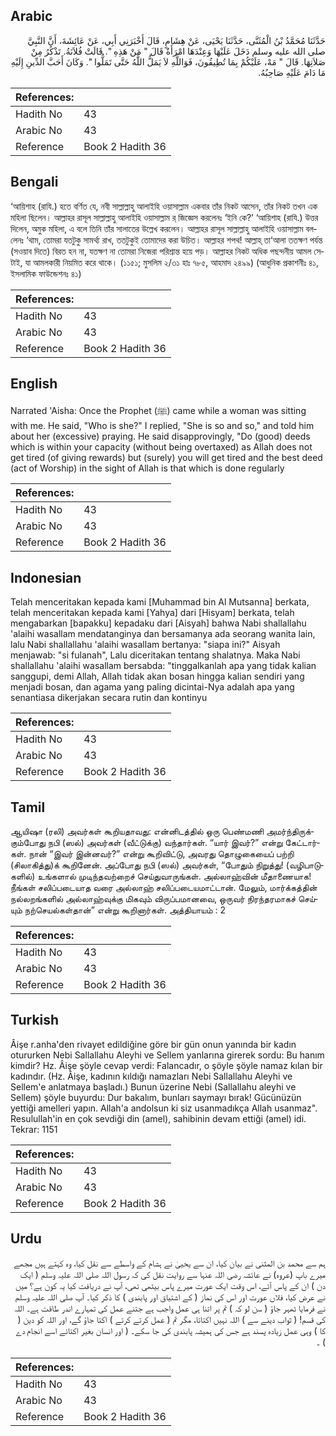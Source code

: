 ## Arabic


<div dir="rtl" lang="ar" style={{fontSize:'larger',backgroundColor:'#f8f9fa',padding:20}}>
حَدَّثَنَا مُحَمَّدُ بْنُ الْمُثَنَّى، حَدَّثَنَا يَحْيَى، عَنْ هِشَامٍ، قَالَ أَخْبَرَنِي أَبِي، عَنْ عَائِشَةَ، أَنَّ النَّبِيَّ صلى الله عليه وسلم دَخَلَ عَلَيْهَا وَعِنْدَهَا امْرَأَةٌ قَالَ ‏"‏ مَنْ هَذِهِ ‏"‏‏.‏ قَالَتْ فُلاَنَةُ‏.‏ تَذْكُرُ مِنْ صَلاَتِهَا‏.‏ قَالَ ‏"‏ مَهْ، عَلَيْكُمْ بِمَا تُطِيقُونَ، فَوَاللَّهِ لاَ يَمَلُّ اللَّهُ حَتَّى تَمَلُّوا ‏"‏‏.‏ وَكَانَ أَحَبَّ الدِّينِ إِلَيْهِ مَا دَامَ عَلَيْهِ صَاحِبُهُ‏.‏
</div>
<div style={{backgroundColor:'#f8f9fa',padding:20, marginBottom: 10}}><table> <thead> <tr> <th>References:</th> <th></th> </tr> </thead> <tbody><tr><td>Hadith No</td><td>43</td></tr><tr><td>Arabic No</td><td>43</td></tr><tr><td>Reference</td><td>Book 2 Hadith 36</td></tr></tbody></table></div>

## Bengali


<div dir="ltr" lang="bn" style={{fontSize:'larger',backgroundColor:'#f8f9fa',padding:20}}>
‘আয়িশাহ (রাযি.) হতে বর্ণিত যে, নবী সাল্লাল্লাহু আলাইহি ওয়াসাল্লাম একবার তাঁর নিকট আসেন, তাঁর নিকট তখন এক মহিলা ছিলেন। আল্লাহর রাসূল সাল্লাল্লাহু আলাইহি ওয়াসাল্লাম র্ জিজ্ঞেস করলেনঃ ‘ইনি কে?’ ‘আয়িশাহ (রাযি.) উত্তর দিলেন, অমুক মহিলা, এ বলে তিনি তাঁর সালাতের উল্লেখ করলেন। আল্লাহর রাসূল সাল্লাল্লাহু আলাইহি ওয়াসাল্লাম বললেনঃ ‘থাম, তোমরা যতটুকু সামর্থ্য রাখ, ততটুকুই তোমাদের করা উচিত। আল্লাহর শপথ! আল্লাহ্ তা‘আলা ততক্ষণ পর্যন্ত (সওয়াব দিতে) বিরত হন না, যতক্ষণ না তোমরা নিজেরা পরিশ্রান্ত হয়ে পড়। আল্লাহর নিকট অধিক পছন্দনীয় আমল সেটাই, যা আমলকারী নিয়মিত করে থাকে। (১১৫১; মুসলিম ২/৩১ হাঃ ৭৮৫, আহমাদ ২৪৯৯) (আধুনিক প্রকাশনীঃ ৪১, ইসলামিক ফাউন্ডেশনঃ ৪১)
</div>
<div style={{backgroundColor:'#f8f9fa',padding:20, marginBottom: 10}}><table> <thead> <tr> <th>References:</th> <th></th> </tr> </thead> <tbody><tr><td>Hadith No</td><td>43</td></tr><tr><td>Arabic No</td><td>43</td></tr><tr><td>Reference</td><td>Book 2 Hadith 36</td></tr></tbody></table></div>

## English


<div dir="ltr" lang="en" style={{fontSize:'larger',backgroundColor:'#f8f9fa',padding:20}}>
Narrated 'Aisha: Once the Prophet (ﷺ) came while a woman was sitting with me. He said, "Who is she?" I replied, "She is so and so," and told him about her (excessive) praying. He said disapprovingly, "Do (good) deeds which is within your capacity (without being overtaxed) as Allah does not get tired (of giving rewards) but (surely) you will get tired and the best deed (act of Worship) in the sight of Allah is that which is done regularly
</div>
<div style={{backgroundColor:'#f8f9fa',padding:20, marginBottom: 10}}><table> <thead> <tr> <th>References:</th> <th></th> </tr> </thead> <tbody><tr><td>Hadith No</td><td>43</td></tr><tr><td>Arabic No</td><td>43</td></tr><tr><td>Reference</td><td>Book 2 Hadith 36</td></tr></tbody></table></div>

## Indonesian


<div dir="ltr" lang="id" style={{fontSize:'larger',backgroundColor:'#f8f9fa',padding:20}}>
Telah menceritakan kepada kami [Muhammad bin Al Mutsanna] berkata, telah menceritakan kepada kami [Yahya] dari [Hisyam] berkata, telah mengabarkan [bapakku] kepadaku dari [Aisyah] bahwa Nabi shallallahu 'alaihi wasallam mendatanginya dan bersamanya ada seorang wanita lain, lalu Nabi shallallahu 'alaihi wasallam bertanya: "siapa ini?" Aisyah menjawab: "si fulanah", Lalu diceritakan tentang shalatnya. Maka Nabi shallallahu 'alaihi wasallam bersabda: "tinggalkanlah apa yang tidak kalian sanggupi, demi Allah, Allah tidak akan bosan hingga kalian sendiri yang menjadi bosan, dan agama yang paling dicintai-Nya adalah apa yang senantiasa dikerjakan secara rutin dan kontinyu
</div>
<div style={{backgroundColor:'#f8f9fa',padding:20, marginBottom: 10}}><table> <thead> <tr> <th>References:</th> <th></th> </tr> </thead> <tbody><tr><td>Hadith No</td><td>43</td></tr><tr><td>Arabic No</td><td>43</td></tr><tr><td>Reference</td><td>Book 2 Hadith 36</td></tr></tbody></table></div>

## Tamil


<div dir="ltr" lang="ta" style={{fontSize:'larger',backgroundColor:'#f8f9fa',padding:20}}>
ஆயிஷா (ரலி) அவர்கள் கூறியதாவது: என்னிடத்தில் ஒரு பெண்மணி அமர்ந்திருக்கும்போது நபி (ஸல்) அவர்கள் (வீட்டுக்கு) வந்தார்கள். “யார் இவர்?” என்று கேட்டார்கள். நான் “இவர் இன்னவர்?” என்று கூறிவிட்டு, அவரது தொழுகையைப் பற்றி (சிலாகித்து)க் கூறினேன். அப்போது நபி (ஸல்) அவர்கள், “போதும் நிறுத்து! (வழிபாடுகளில்) உங்களால் முடிந்தவற்றைச் செய்துவாருங்கள். அல்லாஹ்வின் மீதாணையாக! நீங்கள் சலிப்படையாத வரை அல்லாஹ் சலிப்படையமாட்டான். மேலும், மார்க்கத்தின் நல்லறங்களில் அல்லாஹ்வுக்கு மிகவும் விருப்பமானவை, ஒருவர் நிரந்தரமாகச் செய்யும் நற்செயல்கள்தான்” என்று கூறினார்கள். அத்தியாயம் : 2
</div>
<div style={{backgroundColor:'#f8f9fa',padding:20, marginBottom: 10}}><table> <thead> <tr> <th>References:</th> <th></th> </tr> </thead> <tbody><tr><td>Hadith No</td><td>43</td></tr><tr><td>Arabic No</td><td>43</td></tr><tr><td>Reference</td><td>Book 2 Hadith 36</td></tr></tbody></table></div>

## Turkish


<div dir="ltr" lang="tr" style={{fontSize:'larger',backgroundColor:'#f8f9fa',padding:20}}>
Âişe r.anha'den rivayet edildiğine göre bir gün onun yanında bir kadın otururken Nebi Sallallahu Aleyhi ve Sellem yanlarına girerek sordu: Bu hanım kimdir? Hz. Âişe şöyle cevap verdi: Falancadır, o şöyle şöyle namaz kılan bir kadındır. (Hz. Âişe, kadının kıldığı namazları Nebi Sallallahu Aleyhi ve Sellem'e anlatmaya başladı.) Bunun üzerine Nebi (Sallallahu aleyhi ve Sellem) şöyle buyurdu: Dur bakalım, bunları saymayı bırak! Gücünüzün yettiği amelleri yapın. Allah'a andolsun ki siz usanmadıkça Allah usanmaz". Resulullah'in en çok sevdiği din (amel), sahibinin devam ettiği (amel) idi. Tekrar: 1151
</div>
<div style={{backgroundColor:'#f8f9fa',padding:20, marginBottom: 10}}><table> <thead> <tr> <th>References:</th> <th></th> </tr> </thead> <tbody><tr><td>Hadith No</td><td>43</td></tr><tr><td>Arabic No</td><td>43</td></tr><tr><td>Reference</td><td>Book 2 Hadith 36</td></tr></tbody></table></div>

## Urdu


<div dir="rtl" lang="ur" style={{fontSize:'larger',backgroundColor:'#f8f9fa',padding:20}}>
ہم سے محمد بن المثنی نے بیان کیا، ان سے یحییٰ نے ہشام کے واسطے سے نقل کیا، وہ کہتے ہیں مجھے میرے باپ (عروہ) نے عائشہ رضی اللہ عنہا سے روایت نقل کی کہ رسول اللہ صلی اللہ علیہ وسلم ( ایک دن ) ان کے پاس آئے، اس وقت ایک عورت میرے پاس بیٹھی تھی، آپ نے دریافت کیا یہ کون ہے؟ میں نے عرض کیا، فلاں عورت اور اس کی نماز ( کے اشتیاق اور پابندی ) کا ذکر کیا۔ آپ صلی اللہ علیہ وسلم نے فرمایا ٹھہر جاؤ ( سن لو کہ ) تم پر اتنا ہی عمل واجب ہے جتنے عمل کی تمہارے اندر طاقت ہے۔ اللہ کی قسم! ( ثواب دینے سے ) اللہ نہیں اکتاتا، مگر تم ( عمل کرتے کرتے ) اکتا جاؤ گے، اور اللہ کو دین ( کا ) وہی عمل زیادہ پسند ہے جس کی ہمیشہ پابندی کی جا سکے۔ ( اور انسان بغیر اکتائے اسے انجام دے ) ۔
</div>
<div style={{backgroundColor:'#f8f9fa',padding:20, marginBottom: 10}}><table> <thead> <tr> <th>References:</th> <th></th> </tr> </thead> <tbody><tr><td>Hadith No</td><td>43</td></tr><tr><td>Arabic No</td><td>43</td></tr><tr><td>Reference</td><td>Book 2 Hadith 36</td></tr></tbody></table></div>